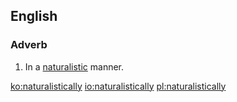 ==English==

===Adverb===
{{en-adv}}

# In a [[naturalistic]] manner.

[[ko:naturalistically]]
[[io:naturalistically]]
[[pl:naturalistically]]
